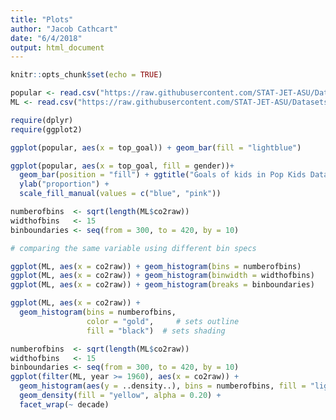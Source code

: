 ```yaml
---
title: "Plots"
author: "Jacob Cathcart"
date: "6/4/2018"
output: html_document
---
```


```r
knitr::opts_chunk$set(echo = TRUE)
```

```r
popular <- read.csv("https://raw.githubusercontent.com/STAT-JET-ASU/Datasets/master/Instructor/popular.csv")
ML <- read.csv("https://raw.githubusercontent.com/STAT-JET-ASU/Datasets/master/Instructor/maunaloaCO2.csv")

require(dplyr)
require(ggplot2)


```



```r
ggplot(popular, aes(x = top_goal)) + geom_bar(fill = "lightblue")
```


```r

ggplot(popular, aes(x = top_goal, fill = gender))+ 
  geom_bar(position = "fill") + ggtitle("Goals of kids in Pop Kids Dataset") + 
  ylab("proportion") +
  scale_fill_manual(values = c("blue", "pink"))   

```



```r
numberofbins  <- sqrt(length(ML$co2raw))
widthofbins   <- 15
binboundaries <- seq(from = 300, to = 420, by = 10)

# comparing the same variable using different bin specs

ggplot(ML, aes(x = co2raw)) + geom_histogram(bins = numberofbins)
ggplot(ML, aes(x = co2raw)) + geom_histogram(binwidth = widthofbins)
ggplot(ML, aes(x = co2raw)) + geom_histogram(breaks = binboundaries)

ggplot(ML, aes(x = co2raw)) +
  geom_histogram(bins = numberofbins, 
                 color = "gold",     # sets outline
                 fill = "black")  # sets shading
```

```r
numberofbins  <- sqrt(length(ML$co2raw))
widthofbins   <- 15
binboundaries <- seq(from = 300, to = 420, by = 10)
ggplot(filter(ML, year >= 1960), aes(x = co2raw)) + 
  geom_histogram(aes(y = ..density..), bins = numberofbins, fill = "lightblue") +
  geom_density(fill = "yellow", alpha = 0.20) +
  facet_wrap(~ decade)

```

